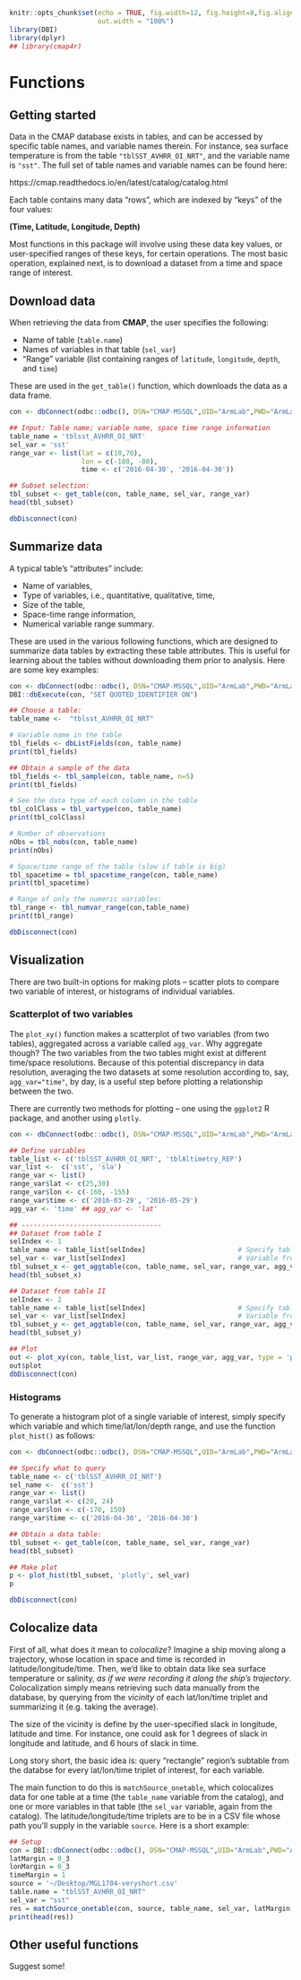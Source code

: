 ```r
knitr::opts_chunk$set(echo = TRUE, fig.width=12, fig.height=8,fig.align = "center",
                      out.width = "100%")
library(DBI)
library(dplyr)
## library(cmap4r)
```
# Functions

## Getting started

Data in the CMAP database exists in tables, and can be accessed by specific
table names, and variable names therein. For instance, sea surface temperature
is from the table `"tblSST_AVHRR_OI_NRT"`, and the variable name is `"sst"`. The
full set of table names and variable names can be found here:

https://cmap.readthedocs.io/en/latest/catalog/catalog.html

Each table contains many data "rows", which are indexed by "keys" of the four
values:

**(Time, Latitude, Longitude, Depth)**

Most functions in this package will involve using these data key values, or
user-specified ranges of these keys, for certain operations. The most basic
operation, explained next, is to download a dataset from a time and space range
of interest.

## Download data

When retrieving the data from **CMAP**, the user specifies the following:

+ Name of table (`table.name`)
+ Names of variables in that table (`sel_var`)
+ "Range" variable (list containing ranges of `latitude`, `longitude`, `depth`,
  and `time`)

These are used in the `get_table()` function, which downloads the data as a
data frame.

```r
con <- dbConnect(odbc::odbc(), DSN="CMAP-MSSQL",UID="ArmLab",PWD="ArmLab2018")

## Input: Table name; variable name, space time range information
table_name = 'tblsst_AVHRR_OI_NRT'     
sel_var = 'sst'                         
range_var <- list(lat = c(10,70),
                  lon = c(-180, -80),
                  time <- c('2016-04-30', '2016-04-30'))

## Subset selection:
tbl_subset <- get_table(con, table_name, sel_var, range_var)
head(tbl_subset)

dbDisconnect(con)
```

## Summarize data

A typical table's "attributes" include:

+ Name of variables,
+ Type of variables, i.e., quantitative, qualitative, time, 
+ Size of the table,
+ Space-time range information,
+ Numerical variable range summary.

These are used in the various following functions, which are designed to
summarize data tables by extracting these table attributes. This is useful for
learning about the tables without downloading them prior to analysis. Here are
some key examples:

```r
con <- dbConnect(odbc::odbc(), DSN="CMAP-MSSQL",UID="ArmLab",PWD="ArmLab2018")
DBI::dbExecute(con, "SET QUOTED_IDENTIFIER ON")

## Choose a table:
table_name <-  "tblsst_AVHRR_OI_NRT"

# Variable name in the table
tbl_fields <- dbListFields(con, table_name)
print(tbl_fields)

## Obtain a sample of the data 
tbl_fields <- tbl_sample(con, table_name, n=5)
print(tbl_fields)

# See the data type of each column in the table
tbl_colClass = tbl_vartype(con, table_name)
print(tbl_colClass)

# Number of observations
nObs = tbl_nobs(con, table_name)
print(nObs)

# Space/time range of the table (slow if table is big)
tbl_spacetime = tbl_spacetime_range(con, table_name)
print(tbl_spacetime)

# Range of only the numeric variables:
tbl_range <- tbl_numvar_range(con,table_name)
print(tbl_range)

dbDisconnect(con)
```


## Visualization

There are two built-in options for making plots -- scatter plots to compare two
variable of interest, or histograms of individual variables.

### Scatterplot of two variables

The `plot_xy()` function makes a scatterplot of two variables (from two tables),
aggregated across a variable called `agg_var`. Why aggregate though? The two
variables from the two tables might exist at different time/space
resolutions. Because of this potential discrepancy in data resolution, averaging
the two datasets at some resolution according to, say, `agg_var="time"`, by day,
is a useful step before plotting a relationship between the two.

There are currently two methods for plotting -- one using the `ggplot2` R
package, and another using `plotly`.

<!-- **plot_xy** function download the data, and output a list which contain a) plot -->
<!-- object: **plot_ly/ggplot**; b) corresponding data tables. -->

```r
con <- dbConnect(odbc::odbc(), DSN="CMAP-MSSQL",UID="ArmLab",PWD="ArmLab2018")

## Define variables
table_list <- c('tblSST_AVHRR_OI_NRT', 'tblAltimetry_REP') 
var_list <-  c('sst', 'sla')  
range_var <- list()
range_var$lat <- c(25,30)
range_var$lon <- c(-160, -155)
range_var$time <- c('2016-03-29', '2016-05-29')
agg_var <- 'time' ## agg_var <- 'lat'

## -----------------------------------
## Dataset from table I
selIndex <- 1
table_name <- table_list[selIndex]                       # Specify table name I
sel_var <- var_list[selIndex]                            # Variable from table name I  
tbl_subset_x <- get_aggtable(con, table_name, sel_var, range_var, agg_var)
head(tbl_subset_x)

## Dataset from table II
selIndex <- 2
table_name <- table_list[selIndex]                       # Specify table name II
sel_var <- var_list[selIndex]                            # Variable from table name II
tbl_subset_y <- get_aggtable(con, table_name, sel_var, range_var, agg_var)
head(tbl_subset_y)

## Plot
out <- plot_xy(con, table_list, var_list, range_var, agg_var, type = 'plotly')
out$plot
dbDisconnect(con)
```

### Histograms 

To generate a histogram plot of a single variable of interest, simply specify which variable and which time/lat/lon/depth range, and use the function `plot_hist()` as follows:

```r
con <- dbConnect(odbc::odbc(), DSN="CMAP-MSSQL",UID="ArmLab",PWD="ArmLab2018")

## Specify what to query
table_name <- c('tblSST_AVHRR_OI_NRT')
sel_name <-  c('sst')
range_var <- list()
range_var$lat <- c(20, 24)
range_var$lon <- c(-170, 150)
range_var$time <- c('2016-04-30', '2016-04-30')

## Obtain a data table:
tbl_subset <- get_table(con, table_name, sel_var, range_var)
head(tbl_subset)

## Make plot
p <- plot_hist(tbl_subset, 'plotly', sel_var)
p

dbDisconnect(con)
```

## Colocalize data

First of all, what does it mean to *colocalize*? Imagine a ship moving along a
trajectory, whose location in space and time is recorded in
latitude/longitude/time. Then, we'd like to obtain data like sea surface
temperature or salinity, *as if we were recording it along the ship's
trajectory*. Colocalization simply means retrieving such data manually from the
database, by querying from the *vicinity* of each lat/lon/time triplet and
summarizing it (e.g. taking the average).

The size of the vicinity is define by the user-specified slack in longitude,
latitude and time. For instance, one could ask for 1 degrees of slack in
longitude and latitude, and 6 hours of slack in time.

Long story short, the basic idea is: query "rectangle" region's subtable from
the databse for every lat/lon/time triplet of interest, for each variable.

The main function to do this is `matchSource_onetable`, which colocalizes data
for one table at a time (the `table_name` variable from the catalog), and one or
more variables in that table (the `sel_var` variable, again from the
catalog). The latitude/longitude/time triplets are to be in a CSV file whose
path you'll supply in the variable `source`. Here is a short example:

```r
## Setup 
con = DBI::dbConnect(odbc::odbc(), DSN="CMAP-MSSQL",UID="ArmLab",PWD="ArmLab2018")
latMargin = 0_3
lonMargin = 0_3
timeMargin = 1
source = '~/Desktop/MGL1704-veryshort.csv'
table.name = "tblSST_AVHRR_OI_NRT"
sel_var = "sst"
res = matchSource_onetable(con, source, table_name, sel_var, latMargin, lonMargin, timeMargin)
print(head(res))
```


## Other useful functions

Suggest some!
